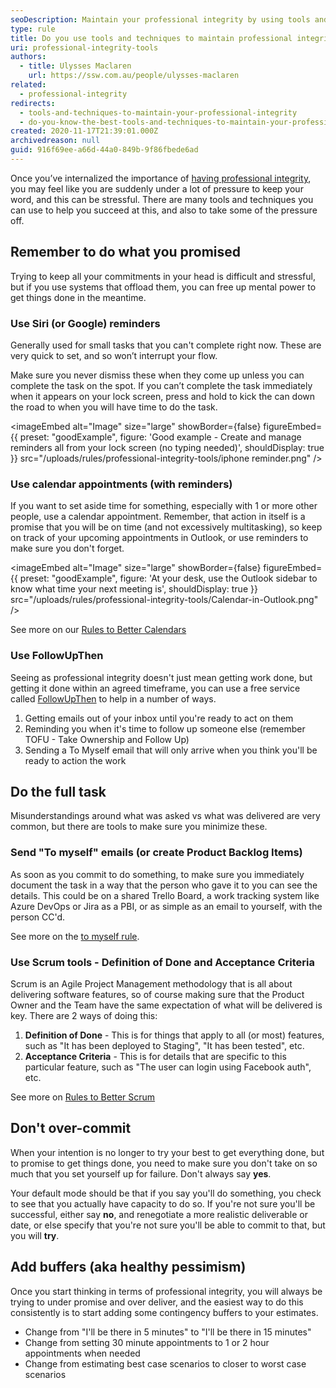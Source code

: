 ```yaml
---
seoDescription: Maintain your professional integrity by using tools and techniques to stay organized and committed to your promises.
type: rule
title: Do you use tools and techniques to maintain professional integrity?
uri: professional-integrity-tools
authors:
  - title: Ulysses Maclaren
    url: https://ssw.com.au/people/ulysses-maclaren
related:
  - professional-integrity
redirects:
  - tools-and-techniques-to-maintain-your-professional-integrity
  - do-you-know-the-best-tools-and-techniques-to-maintain-your-professional-integrity
created: 2020-11-17T21:39:01.000Z
archivedreason: null
guid: 916f69ee-a66d-44a0-849b-9f86fbede6ad
---
```


Once you’ve internalized the importance of [having professional integrity](/professional-integrity), you may feel like you are suddenly under a lot of pressure to keep your word, and this can be stressful.
There are many tools and techniques you can use to help you succeed at this, and also to take some of the pressure off.

## Remember to do what you promised

Trying to keep all your commitments in your head is difficult and stressful, but if you use systems that offload them, you can free up mental power to get things done in the meantime.

### Use Siri (or Google) reminders

Generally used for small tasks that you can't complete right now. These are very quick to set, and so won’t interrupt your flow.

Make sure you never dismiss these when they come up unless you can complete the task on the spot. If you can’t complete the task immediately when it appears on your lock screen, press and hold to kick the can down the road to when you will have time to do the task.

<imageEmbed
  alt="Image"
  size="large"
  showBorder={false}
  figureEmbed={{
    preset: "goodExample",
    figure: 'Good example - Create and manage reminders all from your lock screen (no typing needed)',
    shouldDisplay: true
  }}
  src="/uploads/rules/professional-integrity-tools/iphone reminder.png"
/>

### Use calendar appointments (with reminders)

If you want to set aside time for something, especially with 1 or more other people, use a calendar appointment. Remember, that action in itself is a promise that you will be on time (and not excessively multitasking), so keep on track of your upcoming appointments in Outlook, or use reminders to make sure you don't forget.

<imageEmbed
  alt="Image"
  size="large"
  showBorder={false}
  figureEmbed={{
    preset: "goodExample",
    figure: 'At your desk, use the Outlook sidebar to know what time your next meeting is',
    shouldDisplay: true
  }}
  src="/uploads/rules/professional-integrity-tools/Calendar-in-Outlook.png"
/>

See more on our [Rules to Better Calendars](/rules-to-better-calendars)

### Use FollowUpThen

Seeing as professional integrity doesn't just mean getting work done, but getting it done within an agreed timeframe, you can use a free service called [FollowUpThen](/do-you-follow-up-emails-effectively) to help in a number of ways.

1. Getting emails out of your inbox until you're ready to act on them
2. Reminding you when it's time to follow up someone else (remember TOFU - Take Ownership and Follow Up)
3. Sending a To Myself email that will only arrive when you think you'll be ready to action the work

## Do the full task

Misunderstandings around what was asked vs what was delivered are very common, but there are tools to make sure you minimize these.

### Send "To myself" emails (or create Product Backlog Items)

As soon as you commit to do something, to make sure you immediately document the task in a way that the person who gave it to you can see the details. This could be on a shared Trello Board, a work tracking system like Azure DevOps or Jira as a PBI, or as simple as an email to yourself, with the person CC'd.

See more on the [to myself rule](/dones-do-you-send-yourself-emails).

### Use Scrum tools - Definition of Done and Acceptance Criteria

Scrum is an Agile Project Management methodology that is all about delivering software features, so of course making sure that the Product Owner and the Team have the same expectation of what will be delivered is key. There are 2 ways of doing this:

1. **Definition of Done** - This is for things that apply to all (or most) features, such as "It has been deployed to Staging", "It has been tested", etc.
2. **Acceptance Criteria** - This is for details that are specific to this particular feature, such as "The user can login using Facebook auth", etc.

See more on [Rules to Better Scrum](/rules-to-better-scrum-using-azure-devops)

## Don't over-commit

When your intention is no longer to try your best to get everything done, but to promise to get things done, you need to make sure you don't take on so much that you set yourself up for failure. Don't always say **yes**.

Your default mode should be that if you say you'll do something, you check to see that you actually have capacity to do so. If you're not sure you'll be successful, either say **no**, and renegotiate a more realistic deliverable or date, or else specify that you're not sure you'll be able to commit to that, but you will **try**.

## Add buffers (aka healthy pessimism)

Once you start thinking in terms of professional integrity, you will always be trying to under promise and over deliver, and the easiest way to do this consistently is to start adding some contingency buffers to your estimates.

* Change from "I'll be there in 5 minutes" to "I'll be there in 15 minutes"
* Change from setting 30 minute appointments to 1 or 2 hour appointments when needed
* Change from estimating best case scenarios to closer to worst case scenarios